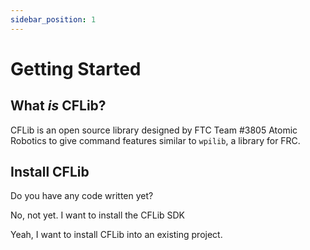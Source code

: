 ```yaml
---
sidebar_position: 1
---
```


# Getting Started


## What _is_ CFLib?

CFLib is an open source library designed by FTC Team #3805 Atomic Robotics to give command features similar to `wpilib`, a library for FRC.

## Install CFLib

Do you have any code written yet?

<Link className="docusaurus-mt-lg" to="installation/fresh-installation" style={{ cursor: "pointer" }}><p>No, not yet. I want to install the CFLib SDK</p></Link><Link className="docusaurus-mt-lg" to="installation/existing" style={{ cursor: "pointer" }}><p>Yeah, I want to install CFLib into an existing project.</p></Link>